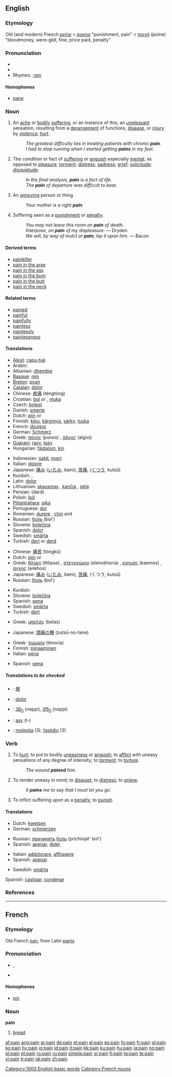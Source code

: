 {{see|Pain}}
{{wikipedia|dab=Pain}}
==English==

{{rank|memory|proved|plan|938|pain|official|loss|spot}}

===Etymology===
Old (and modern) French ''[[peine]]'' < {{L.}} ''[[poena]]'' "punishment, pain" < {{AGr.}}
''[[ποινή]]'' (poine) "bloodmoney, were-gild, fine, price paid, penalty"

===Pronunciation===
* {{IPA|/peɪn/}}
* {{audio|en-us-pain.ogg|Audio (US)}}
*Rhymes: [[Rhymes:English:-eɪn|-eɪn]]

====Homophones====
*[[pane]]

===Noun===
{{en-noun|s|-}}

# {{italbrac|countable and uncountable}} An [[ache]] or [[bodily]] [[suffering]], or an instance of this; an [[unpleasant]] sensation, resulting from a [[derangement]] of functions, [[disease]], or [[injury]] by [[violence]]; [[hurt]].
#: ''The greatest difficulty lies in treating patients with chronic '''pain'''.''
#: ''I had to stop running when I started getting '''pains''' in my feet.''
# {{uncountable}} The condition or fact of [[suffering]] or [[anguish]] especially [[mental]], as opposed to [[pleasure]]; [[torment]]; [[distress]]; [[sadness]]; [[grief]]; [[solicitude]]; [[disquietude]].
#: ''In the final analysis, '''pain''' is a fact of life.''
#: ''The '''pain''' of departure was difficult to bear.''
# {{countable}} An [[annoy]]ing person or thing.
#: ''Your mother is a right '''pain'''.''
# {{uncountable}} {{obsolete}} Suffering seen as a [[punishment]] or [[penalty]].
#: ''You may not leave this room on '''pain''' of death.''
#: ''Interpose, on '''pain''' of my displeasure.'' &mdash; Dryden
#: ''We will, by way of mulct or '''pain''', lay it upon him.'' &mdash; Bacon

====Derived terms====
*[[painkiller]]
*[[pain in the arse]]
*[[pain in the ass]]
*[[pain in the bum]]
*[[pain in the butt]]
*[[pain in the neck]]

====Related terms====
*[[pained]]
*[[painful]]
*[[painfully]]
*[[painless]]
*[[painlessly]]
*[[painlessness]]

====Translations====
{{trans-top|ache or bodily suffering}}
*[[Aleut]]: [[capu-tuk]]
*Arabic: {{ARchar|[[ألم]]}}
*Albanian: [[dhembje]] {{f|p}}
*[[Basque]]: [[min]]
*[[Breton]]: [[poan]] {{f}}
*[[Catalan]]: [[dolor]] {{m}}
*Chinese: [[疼痛]] (téngtòng)
*Croatian: [[bol]] {{f}} or {{m}}, [[muka]] {{f}}
*Czech: [[bolest]] {{f}}
*Danish: [[smerte]]
*Dutch: [[pijn]] {{m}} or {{f}}
*Finnish: [[kipu]], [[kärsimys]], [[särky]], [[tuska]]
*French: [[douleur]] {{m}}
*German: [[Schmerz]] {{m}}
*Greek: [[πόνος]] (ponos) {{m}}, [[άλγος]] (algos) {{n}}
*[[Guaraní]]: [[rasy]], [[tasy]]
*Hungarian: [[fájdalom]], [[kín]]
{{trans-mid}}
*Indonesian: [[sakit]], [[nyeri]]
*Italian: [[dolore]] {{m}}
*Japanese: [[痛み]] ([[いたみ]], itami), [[苦痛]], ([[くつう]], kutsū)
*Kurdish: {{KUchar|[[ئازار]]}}, {{KUchar|[[ژان]]}}
*Latin: [[dolor]] {{m}}
*Lithuanian: [[skausmas]] {{m}}, [[kančia]] {{f}}, [[gėla]] {{f}}
*Persian: {{FAchar|[[درد]]}} (dard)
*Polish: [[ból]] {{m}}
*[[Pitjantjatjara]]: [[pika]]
*Portuguese: [[dor]] {{m}}
*Romanian: [[durere]] {{f}}, [[chin]] {{f}} and {{m}}
*Russian: [[боль]] (bol') {{f}}
*Slovene: [[bolečina]] {{f}}
*Spanish: [[dolor]] {{m}}
*Swedish: [[smärta]] {{c}}
*Turkish: [[dert]] or [[derd]]
{{trans-bottom}}

{{trans-top|suffering or anguish, especially mental}}
*Chinese: [[痛苦]] (tòngkǔ)
*Dutch: [[pijn]] {{m}} or {{f}}
*Greek: [[θλίψη]] (thlipse) {{f}}, [[στενοχώρια]] (stenokhoria) {{f}}, [[καημός]] (kaemos) {{m}}, [[άγχος]] (ankhos) {{n}}
*Japanese: [[痛み]] ([[いたみ]], itami), [[苦痛]], (くつう, kutsū)
*Russian: [[боль]] (bol') {{f}}
{{trans-mid}}
*Kurdish: {{KUchar|[[ده‌رد]]}}
*Slovene: [[bolečina]] {{f}}
*Spanish: [[pena]] {{f}}
*Swedish: [[smärta]] {{c}}
*Turkish: [[dert]]
{{trans-bottom}}

{{trans-top|annoying person or thing}}
*Greek: [[μπελάς]] (belas) {{m}}
{{trans-mid}}
*Japanese: [[頭痛の種]] (zutsū-no-tane)
{{trans-bottom}}

{{trans-top|suffering as punishment}}
*Greek: [[τιμωρία]] (timoria) {{f}}
*Finnish: [[piinaaminen]]
*Italian: [[pena]] {{f}}
{{trans-mid}}
*Spanish: [[pena]] {{f}}
{{trans-bottom}}

=====Translations to be checked=====
{{checktrans}}

*{{ttbc|CJKV Characters}}: [[瘝]]
*{{ttbc|Interlingua}}: [[dolor]]
*{{ttbc|Telugu}}: [[నెప్పి]] (neppi), [[నొప్పి]] (noppi)
*{{ttbc|Tupinambá}}: [[asy]] (t-)
*{{ttbc|Spanish}}: [[molestia]] (3), [[fastidio]] (3)

===Verb===
{{en-verb}}

# {{transitive}} To [[hurt]]; to put to bodily [[uneasiness]] or [[anguish]]; to [[afflict]] with uneasy sensations of any degree of intensity; to [[torment]]; to [[torture]].
#: ''The wound '''pained''' him.''
# {{transitive}} To render uneasy in mind; to [[disquiet]]; to [[distress]]; to [[grieve]].
#: ''It '''pains''' me to say that I must let you go.''
# {{transitive}} {{obsolete}} To inflict suffering upon as a [[penalty]]; to [[punish]].

====Translations====
{{trans-top|to hurt; to put to bodily uneasiness or anguish}}
*Dutch: [[kwetsen]]
*German: [[schmerzen]]
{{trans-mid}}
*Russian: [[причинять]] [[боль]] (prichinját' bol')
*Spanish: [[apenar]], [[doler]]
{{trans-bottom}}

{{trans-top|to render uneasy in mind, to grieve}}
*Italian: [[addolorare]], [[affliggere]]
*Spanish: [[apenar]]
{{trans-mid}}
*Swedish: [[smärta]]
{{trans-bottom}}

{{trans-top|to inflict suffering upon as a penalty}}
Spanish: [[castigar]], [[condenar]]
{{trans-mid}}
{{trans-bottom}}

===References===
{{R:Webster 1913}}

[[Category:1000 English basic words]]

----

==French==

===Etymology===
Old French [[pan]], from Latin [[panis]].

===Pronunciation===
*{{IPA|/pɛ̃/}}, {{SAMPA|/pE~/}}
*{{audio|Fr-Pain-fr-Paris.ogg|Audio (FR)}}

====Homophones====
*[[pin]]

===Noun===
'''pain''' {{m}}

# [[bread]]

[[Category:French nouns]]

[[af:pain]]
[[ang:pain]]
[[ar:pain]]
[[de:pain]]
[[et:pain]]
[[el:pain]]
[[es:pain]]
[[fo:pain]]
[[fr:pain]]
[[gl:pain]]
[[ko:pain]]
[[hy:pain]]
[[io:pain]]
[[id:pain]]
[[it:pain]]
[[kk:pain]]
[[ku:pain]]
[[hu:pain]]
[[ja:pain]]
[[no:pain]]
[[pl:pain]]
[[pt:pain]]
[[ro:pain]]
[[ru:pain]]
[[simple:pain]]
[[sr:pain]]
[[fi:pain]]
[[ta:pain]]
[[te:pain]]
[[vi:pain]]
[[tr:pain]]
[[uk:pain]]
[[zh:pain]]